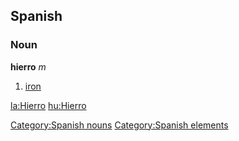 == Spanish == {{wikipediaAlt|iron}}
=== Noun ===
'''hierro''' ''m''
# [[iron]]

[[Category:Spanish nouns]]
[[Category:Spanish elements]]

[[la:Hierro]]
[[hu:Hierro]]